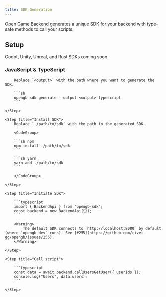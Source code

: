 ```yaml
---
title: SDK Generation
---
```


Open Game Backend generates a unique SDK for your backend with type-safe methods to call your scripts.

## Setup

<Note>Godot, Unity, Unreal, and Rust SDKs coming soon.</Note>

### JavaScript & TypeScript

<Steps>
    <Step title="Generating SDK">

        Replace `<output>` with the path where you want to generate the SDK.

        ```sh
        opengb sdk generate --output <output> typescript
        ```

    </Step>

    <Step title="Install SDK">
        Replace `./path/to/sdk` with the path to the generated SDK.

        <CodeGroup>

        ```sh npm
        npm install ./path/to/sdk
        ```

        ```sh yarn
        yarn add ./path/to/sdk
        ```

        </CodeGroup>

    </Step>

    <Step title="Initiate SDK">

        ```typescript
        import { BackendApi } from "opengb-sdk";
        const backend = new BackendApi({});
        ```

        <Warning>
            The default SDK connects to `http://localhost:8080` by default (where `opengb dev` runs). See [#255](https://github.com/rivet-gg/opengb/issues/255).
        </Warning>

    </Step>

    <Step title="Call script">

        ```typescript
        const data = await backend.callUsersGetUser({ userIds });
        console.log("Users", data.users);
        ```

    </Step>

</Steps>
